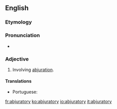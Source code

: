 ==English==

===Etymology===
{{suffix|abjure|atory|lang=en}}

===Pronunciation===
* {{a|US}} {{IPA|/æbˈd͡ʒʊɹ.əˌtɔɹ.i/|lang=en}}

===Adjective===
{{en-adj}}

# Involving [[abjuration]].

====Translations====
{{trans-top|involving abjuration}}
* Portuguese: {{t|pt|abjuratório}}
{{trans-mid}}
{{trans-bottom}}

[[fr:abjuratory]]
[[ko:abjuratory]]
[[io:abjuratory]]
[[it:abjuratory]]